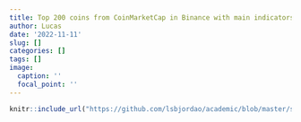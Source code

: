 ```yaml
---
title: Top 200 coins from CoinMarketCap in Binance with main indicators
author: Lucas
date: '2022-11-11'
slug: []
categories: []
tags: []
image:
  caption: ''
  focal_point: ''
---
```


```r
knitr::include_url("https://github.com/lsbjordao/academic/blob/master/static/files/topCoins_in_Binance_indicators.html")
```